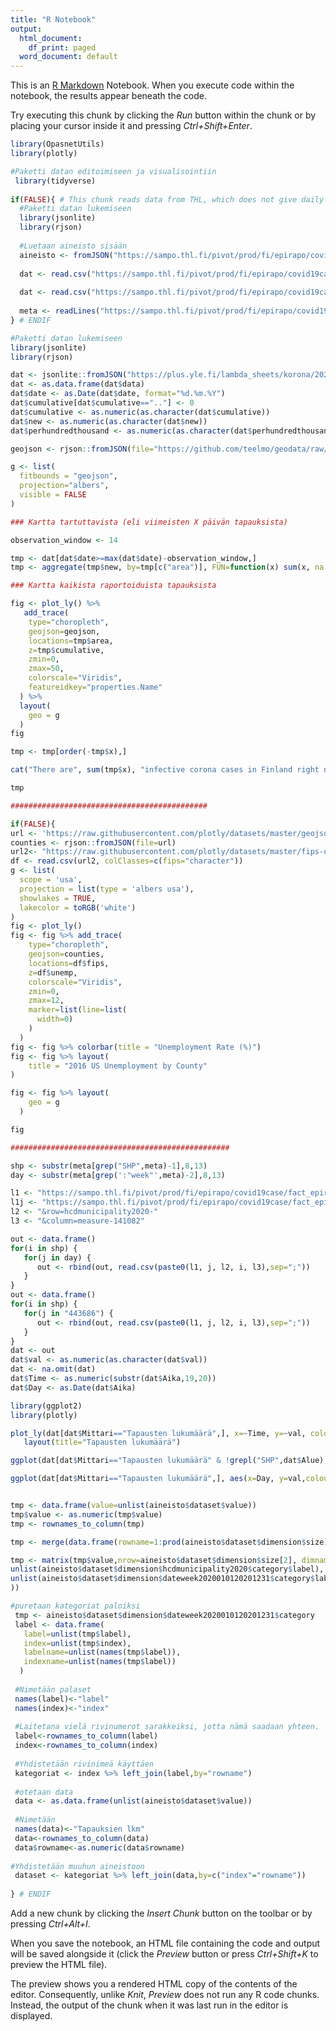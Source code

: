 ```yaml
---
title: "R Notebook"
output:
  html_document:
    df_print: paged
  word_document: default
---
```


This is an [R Markdown](http://rmarkdown.rstudio.com) Notebook. When you execute code within the notebook, the results appear beneath the code. 

Try executing this chunk by clicking the *Run* button within the chunk or by placing your cursor inside it and pressing *Ctrl+Shift+Enter*. 

```r
library(OpasnetUtils)
library(plotly)

#Paketti datan editoimiseen ja visualisointiin
 library(tidyverse)
 
if(FALSE){ # This chunk reads data from THL, which does not give daily counts.
  #Paketti datan lukemiseen
  library(jsonlite)
  library(rjson)
  
  #Luetaan aineisto sisään
  aineisto <- fromJSON("https://sampo.thl.fi/pivot/prod/fi/epirapo/covid19case/fact_epirapo_covid19case.json?row=dateweek2020010120201231-443686&column=hcdmunicipality2020-445222")
  
  dat <- read.csv("https://sampo.thl.fi/pivot/prod/fi/epirapo/covid19case/fact_epirapo_covid19case.csv?row=dateweek2020010120201231-443686&row=hcdmunicipality2020-445222&column=measure-141082", sep=";")
  
  dat <- read.csv("https://sampo.thl.fi/pivot/prod/fi/epirapo/covid19case/fact_epirapo_covid19case.csv?row=dateweek2020010120201231-443686&row=hcdmunicipality2020-445131&column=measure-141082", sep=";")
  
  meta <- readLines("https://sampo.thl.fi/pivot/prod/fi/epirapo/covid19case/fact_epirapo_covid19case.dimensions.json")
} # ENDIF

#Paketti datan lukemiseen
library(jsonlite)
library(rjson)

dat <- jsonlite::fromJSON("https://plus.yle.fi/lambda_sheets/korona/2020-04-municipalities-infections-cumulative/data.json")
dat <- as.data.frame(dat$data)
dat$date <- as.Date(dat$date, format="%d.%m.%Y")
dat$cumulative[dat$cumulative==".."] <- 0
dat$cumulative <- as.numeric(as.character(dat$cumulative))
dat$new <- as.numeric(as.character(dat$new))
dat$perhundredthousand <- as.numeric(as.character(dat$perhundredthousand))

geojson <- rjson::fromJSON(file="https://github.com/teelmo/geodata/raw/master/geojson/Kuntarajat%202017.geojson")

g <- list(
  fitbounds = "geojson",
  projection="albers",
  visible = FALSE
)

### Kartta tartuttavista (eli viimeisten X päivän tapauksista)

observation_window <- 14 

tmp <- dat[dat$date>=max(dat$date)-observation_window,]
tmp <- aggregate(tmp$new, by=tmp[c("area")], FUN=function(x) sum(x, na.rm=TRUE))

```

```r

### Kartta kaikista raportoiduista tapauksista

fig <- plot_ly() %>%
   add_trace(
    type="choropleth",
    geojson=geojson,
    locations=tmp$area,
    z=tmp$cumulative,
    zmin=0,
    zmax=50,
    colorscale="Viridis",
    featureidkey="properties.Name"
  ) %>%
  layout(
    geo = g
  )
fig

tmp <- tmp[order(-tmp$x),]

cat("There are", sum(tmp$x), "infective corona cases in Finland right now.\n")

tmp

############################################

if(FALSE){
url <- 'https://raw.githubusercontent.com/plotly/datasets/master/geojson-counties-fips.json'
counties <- rjson::fromJSON(file=url)
url2<- "https://raw.githubusercontent.com/plotly/datasets/master/fips-unemp-16.csv"
df <- read.csv(url2, colClasses=c(fips="character"))
g <- list(
  scope = 'usa',
  projection = list(type = 'albers usa'),
  showlakes = TRUE,
  lakecolor = toRGB('white')
)
fig <- plot_ly()
fig <- fig %>% add_trace(
    type="choropleth",
    geojson=counties,
    locations=df$fips,
    z=df$unemp,
    colorscale="Viridis",
    zmin=0,
    zmax=12,
    marker=list(line=list(
      width=0)
    )
  )
fig <- fig %>% colorbar(title = "Unemployment Rate (%)")
fig <- fig %>% layout(
    title = "2016 US Unemployment by County"
)

fig <- fig %>% layout(
    geo = g
  )

fig

#################################################

shp <- substr(meta[grep("SHP",meta)-1],8,13)
day <- substr(meta[grep(':"week"',meta)-2],8,13)

l1 <- "https://sampo.thl.fi/pivot/prod/fi/epirapo/covid19case/fact_epirapo_covid19case.csv?row=dateweek2020010120201231-"
l1j <- "https://sampo.thl.fi/pivot/prod/fi/epirapo/covid19case/fact_epirapo_covid19case.json?row=dateweek2020010120201231-"
l2 <- "&row=hcdmunicipality2020-"
l3 <- "&column=measure-141082"

out <- data.frame()
for(i in shp) {
   for(j in day) {
      out <- rbind(out, read.csv(paste0(l1, j, l2, i, l3),sep=";"))
   }
}
out <- data.frame()
for(i in shp) {
   for(j in "443686") {
      out <- rbind(out, read.csv(paste0(l1, j, l2, i, l3),sep=";"))
   }
}
dat <- out
dat$val <- as.numeric(as.character(dat$val))
dat <- na.omit(dat)
dat$Time <- as.numeric(substr(dat$Aika,19,20))
dat$Day <- as.Date(dat$Aika)

library(ggplot2) 
library(plotly)

plot_ly(dat[dat$Mittari=="Tapausten lukumäärä",], x=~Time, y=~val, color=~Alue, type="scatter", mode="markers&lines") %>% 
   layout(title="Tapausten lukumäärä")

ggplot(dat[dat$Mittari=="Tapausten lukumäärä" & !grepl("SHP",dat$Alue),], aes(x=Time, y=val,colour=Alue))+geom_line()+facet_wrap(~Mittari)

ggplot(dat[dat$Mittari=="Tapausten lukumäärä",], aes(x=Day, y=val,colour=Alue))+geom_line()+facet_wrap(~Mittari)


tmp <- data.frame(value=unlist(aineisto$dataset$value))
tmp$value <- as.numeric(tmp$value)
tmp <- rownames_to_column(tmp)

tmp <- merge(data.frame(rowname=1:prod(aineisto$dataset$dimension$size)),tmp,all=TRUE)

tmp <- matrix(tmp$value,nrow=aineisto$dataset$dimension$size[2], dimnames=list(
unlist(aineisto$dataset$dimension$hcdmunicipality2020$category$label),
unlist(aineisto$dataset$dimension$dateweek2020010120201231$category$label)
))

#puretaan kategoriat paloiksi
 tmp <- aineisto$dataset$dimension$dateweek2020010120201231$category
 label <- data.frame(
   label=unlist(tmp$label),
   index=unlist(tmp$index),
   labelname=unlist(names(tmp$label)),
   indexname=unlist(names(tmp$label))
  )
  
 #Nimetään palaset
 names(label)<-"label"
 names(index)<-"index"
  
 #Laitetana vielä rivinumerot sarakkeiksi, jotta nämä saadaan yhteen.
 label<-rownames_to_column(label)
 index<-rownames_to_column(index)
  
 #Yhdistetään rivinimeä käyttäen
 kategoriat <- index %>% left_join(label,by="rowname")
 
 #otetaan data
 data <- as.data.frame(unlist(aineisto$dataset$value))
 
 #Nimetään
 names(data)<-"Tapauksien lkm"
 data<-rownames_to_column(data)
 data$rowname<-as.numeric(data$rowname)
 
#Yhdistetään muuhun aineistoon
 dataset <- kategoriat %>% left_join(data,by=c("index"="rowname"))
 
} # ENDIF
```

Add a new chunk by clicking the *Insert Chunk* button on the toolbar or by pressing *Ctrl+Alt+I*.

When you save the notebook, an HTML file containing the code and output will be saved alongside it (click the *Preview* button or press *Ctrl+Shift+K* to preview the HTML file).

The preview shows you a rendered HTML copy of the contents of the editor. Consequently, unlike *Knit*, *Preview* does not run any R code chunks. Instead, the output of the chunk when it was last run in the editor is displayed.
